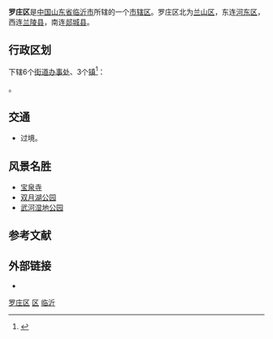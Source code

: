 {{Infobox China County
| county = 罗庄区
| usedname = 
| nameorigin = 
| Photo = 
| Photoname = 
| map = 
| map_caption = 
| Pinyin = Luózhuāng Xiàn
| Belong = [[山东省|山东省]][[临沂市|临沂市]]
| Types = [[市辖区|市辖区]]
| admincode = 
| founded = 
| seat = 
| officerTitle = 
| officer = 
| officerTitle2 = 
| officer2 = 
| division = 11
| town = 3
| township = 
| subdistrict = 8
| dialect = 
| post code = 270022
| phone code = 539
| coordinate = 
| area = 500
| area land = 
| area water = 
| census yr = 2010年
| pop = 52.9万人
| density = 
| GDP = 
| GDP_as_of = 
| GDPPC = 
| carlicense = 鲁Q
| web = www.luozhuang.gov.cn
| web_title = 罗庄区政府网
}}
'''罗庄区'''是[[中国|中国]][[山东省|山东省]][[临沂市|临沂市]]所辖的一个[[市辖区|市辖区]]。罗庄区北为[[兰山区|兰山区]]，东连[[河东区|河东区]]，西连[[兰陵县|兰陵县]]，南连[[郯城县|郯城县]]。

== 行政区划 ==
{{PAGENAMEBASE}}下辖6个[[街道办事处|街道办事处]]、3个[[行政建制镇|镇]]<ref>{{PRC admin/ref sgc|37/13/11}}</ref>：

{{PRC admin/children|37/13/11}}。

== 交通 ==
* {{中国国道名|206}}过境。

==风景名胜==
*[[宝泉寺|宝泉寺]]
*[[双月湖公园|双月湖公园]]
*[[武河湿地公园|武河湿地公园]]

== 参考文献 ==
{{reflist}}

== 外部链接 ==
* {{Official website|http://www.luozhuang.gov.cn/|name=临沂市罗庄区人民政府}}

{{罗庄区行政区划}}
{{临沂市行政区划}}
{{山东行政区划}}

[[Category:罗庄区|]]
[[Category:临沂区县|区]]
[[Category:山东市辖区|临沂]]
